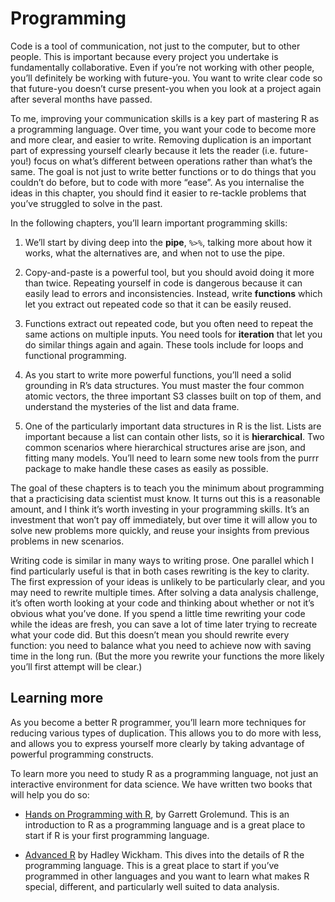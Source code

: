 # Programming

Code is a tool of communication, not just to the computer, but to other people. This is important because every project you undertake is fundamentally collaborative. Even if you're not working with other people, you'll definitely be working with future-you. You want to write clear code so that future-you doesn't curse present-you when you look at a project again after several months have passed.

To me, improving your communication skills is a key part of mastering R as a programming language. Over time, you want your code to become more and more clear, and easier to write. Removing duplication is an important part of expressing yourself clearly because it lets the reader (i.e. future-you!) focus on what's different between operations rather than what's the same. The goal is not just to write better functions or to do things that you couldn't do before, but to code with more "ease". As you internalise the ideas in this chapter, you should find it easier to re-tackle problems that you've struggled to solve in the past.

In the following chapters, you'll learn important programming skills: 

1.  We'll start by diving deep into the __pipe__, `%>%`, talking more about how 
    it works, what the alternatives are, and when not to use the pipe.

1.  Copy-and-paste is a powerful tool, but you should avoid doing it more than
    twice. Repeating yourself in code is dangerous because it can easily lead 
    to errors and inconsistencies. Instead, write __functions__ which let
    you extract out repeated code so that it can be easily reused.

1.  Functions extract out repeated code, but you often need to repeat the
    same actions on multiple inputs. You need tools for __iteration__ that
    let you do similar things again and again. These tools include for loops 
    and functional programming.
    
1.  As you start to write more powerful functions, you'll need a solid
    grounding in R's data structures. You must master the four common atomic 
    vectors, the three important S3 classes built on top of them, and
    understand the mysteries of the list and data frame.
    
1.  One of the particularly important data structures in R is the list.
    Lists are important because a list can contain other lists, so it is
    __hierarchical__. Two common scenarios where hierarchical structures 
    arise are json, and fitting many models. You'll need to learn some new 
    tools from the purrr package to make handle these cases as easily as 
    possible.

The goal of these chapters is to teach you the minimum about programming that a practicising data scientist must know. It turns out this is a reasonable amount, and I think it's worth investing in your programming skills. It's an investment that won't pay off immediately, but over time it will allow you to solve new problems more quickly, and reuse your insights from previous problems in new scenarios.

Writing code is similar in many ways to writing prose. One parallel which I find particularly useful is that in both cases rewriting is the key to clarity. The first expression of your ideas is unlikely to be particularly clear, and you may need to rewrite multiple times. After solving a data analysis challenge, it's often worth looking at your code and thinking about whether or not it's obvious what you've done. If you spend a little time rewriting your code while the ideas are fresh, you can save a lot of time later trying to recreate what your code did. But this doesn't mean you should rewrite every function: you need to balance what you need to achieve now with saving time in the long run.  (But the more you rewrite your functions the more likely you'll first attempt will be clear.)

## Learning more

As you become a better R programmer, you'll learn more techniques for reducing various types of duplication. This allows you to do more with less, and allows you to express yourself more clearly by taking advantage of powerful programming constructs.

To learn more you need to study R as a programming language, not just an interactive environment for data science. We have written two books that will help you do so:

* [Hands on Programming with R](http://shop.oreilly.com/product/0636920028574.do),
  by Garrett Grolemund. This is an introduction to R as a programming language 
  and is a great place to start if R is your first programming language.
  
* [Advanced R](http://adv-r.had.co.nz) by Hadley Wickham. This dives into the
  details of R the programming language. This is a great place to start if
  you've programmed in other languages and you want to learn what makes R 
  special, different, and particularly well suited to data analysis.
